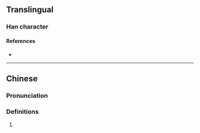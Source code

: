 {{character info/new}}
==Translingual==

===Han character===
{{Han char|rn=85|rad=水|as=14|sn=17|four=34100|canj=ETGI|ids=⿰氵對}}

====References====
* {{Han ref|kx=0656.150|dkj=18511|dj=1067.010|hdz=31769.030|uh=6FE7|ud=28647|bh=ED55|bd=60757}}

----

==Chinese==
{{zh-forms}}

===Pronunciation===
{{zh-pron
|m=duì
|c=deoi6
|mc=y
|oc=y
|ma=
|cat=
}}

===Definitions===
{{zh-hanzi}}

# {{rfdef|lang=zh}}